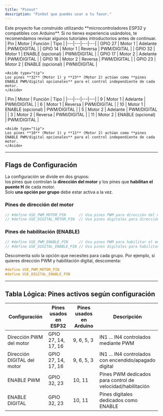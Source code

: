 ```yaml
---
title: "Pinout"
description: "PinOut que puedes usar a tu favor."
---
```


<Aside type="caution">
Este proyecto fue construido utilizando **microcontroladores ESP32 y compatibles con Arduino**.  
Si no tienes experiencia usándolos, te recomendamos revisar algunos tutoriales introductorios antes de continuar.
</Aside>

<Tabs syncKey='board'>
  <TabItem label="ESP32 (Bluepad32)">
    | Pin | Motor | Función | Tipo |
    |---|---|---|---|
    | GPIO 27 | Motor 1 | Adelante | PWM/DIGITAL |
    | GPIO 14 | Motor 1 | Reversa | PWM/DIGITAL |
    | GPIO 32 | Motor 1 | ENABLE (opcional) | PWM/DIGITAL |
    | GPIO 17 | Motor 2 | Adelante | PWM/DIGITAL |
    | GPIO 16 | Motor 2 | Reversa | PWM/DIGITAL |
    | GPIO 23 | Motor 2 | ENABLE (opcional) | PWM/DIGITAL |

    <Aside type="tip">
    Los pines **32** (Motor 1) y **23** (Motor 2) actúan como **pines ENABLE PWM/digital opcionales** para el control independiente de cada motor.
    </Aside>
  </TabItem>
  <TabItem label="Arduino (PS2X)">
    | Pin | Motor | Función | Tipo |
    |---|---|---|---|
    | 9  | Motor 1 | Adelante | PWM/DIGITAL |
    | 6  | Motor 1 | Reversa | PWM/DIGITAL |
    | 10 | Motor 1 | ENABLE (opcional) | PWM/DIGITAL |
    | 5  | Motor 2 | Adelante | PWM/DIGITAL |
    | 3  | Motor 2 | Reversa | PWM/DIGITAL |
    | 11 | Motor 2 | ENABLE (opcional) | PWM/DIGITAL |

    <Aside type="tip">
    Los pines **10** (Motor 1) y **11** (Motor 2) actúan como **pines ENABLE PWM/digital opcionales** para el control independiente de cada motor.
    </Aside>
  </TabItem>
</Tabs>

---

## Flags de Configuración

La configuración se divide en dos grupos:  
los pines que controlan la **dirección del motor** y los pines que **habilitan el puente H** de cada motor.  
Solo **una opción por grupo** debe estar activa a la vez.

### Pines de dirección del motor

```cpp
// #define USE_PWM_MOTOR_PIN      // Usa pines PWM para dirección del motor
// #define USE_DIGITAL_MOTOR_PIN  // Usa pines digitales para dirección del motor
```

### Pines de habilitación (ENABLE)

```cpp
// #define USE_PWM_ENABLE_PIN     // Usa pines PWM para habilitar el motor
// #define USE_DIGITAL_ENABLE_PIN // Usa pines digitales para habilitar el motor
```

<Aside type="note">
Descomenta solo la opción que necesites para cada grupo.  
Por ejemplo, si quieres dirección PWM y habilitación digital, descomenta:

```cpp
#define USE_PWM_MOTOR_PIN
#define USE_DIGITAL_ENABLE_PIN
```
</Aside>

---

## Tabla Lógica: Pines activos según configuración

| Configuración              | Pines usados en ESP32 | Pines usados en Arduino | Descripción                                                |
|----------------------------|-----------------------|-------------------------|------------------------------------------------------------|
| Dirección PWM del motor    | GPIO 27, 14, 17, 16   | 9, 6, 5, 3              | IN1 ... IN4 controlados mediante PWM                       |
| Dirección DIGITAL del motor| GPIO 27, 14, 17, 16   | 9, 6, 5, 3              | IN1 ... IN4 controlados con encendido/apagado digital      |
| ENABLE PWM                 | GPIO 32, 23           | 10, 11                  | Pines PWM dedicados para control de velocidad/habilitación |
| ENABLE DIGITAL             | GPIO 32, 23           | 10, 11                  | Pines digitales dedicados como ENABLE                      |

